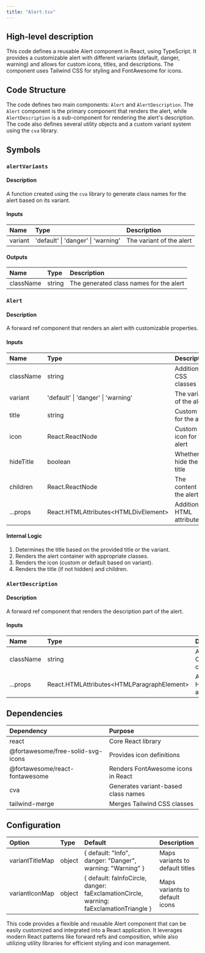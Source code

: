 ```yaml
---
title: "Alert.tsx"
---
```


## High-level description
This code defines a reusable Alert component in React, using TypeScript. It provides a customizable alert with different variants (default, danger, warning) and allows for custom icons, titles, and descriptions. The component uses Tailwind CSS for styling and FontAwesome for icons.

## Code Structure
The code defines two main components: `Alert` and `AlertDescription`. The `Alert` component is the primary component that renders the alert, while `AlertDescription` is a sub-component for rendering the alert's description. The code also defines several utility objects and a custom variant system using the `cva` library.

## Symbols

### `alertVariants`
#### Description
A function created using the `cva` library to generate class names for the alert based on its variant.

#### Inputs
| Name | Type | Description |
|:-----|:-----|:------------|
| variant | 'default' \| 'danger' \| 'warning' | The variant of the alert |

#### Outputs
| Name | Type | Description |
|:-----|:-----|:------------|
| className | string | The generated class names for the alert |

### `Alert`
#### Description
A forward ref component that renders an alert with customizable properties.

#### Inputs
| Name | Type | Description |
|:-----|:-----|:------------|
| className | string | Additional CSS classes |
| variant | 'default' \| 'danger' \| 'warning' | The variant of the alert |
| title | string | Custom title for the alert |
| icon | React.ReactNode | Custom icon for the alert |
| hideTitle | boolean | Whether to hide the title |
| children | React.ReactNode | The content of the alert |
| ...props | React.HTMLAttributes&lt;HTMLDivElement&gt; | Additional HTML attributes |

#### Internal Logic
1. Determines the title based on the provided title or the variant.
2. Renders the alert container with appropriate classes.
3. Renders the icon (custom or default based on variant).
4. Renders the title (if not hidden) and children.

### `AlertDescription`
#### Description
A forward ref component that renders the description part of the alert.

#### Inputs
| Name | Type | Description |
|:-----|:-----|:------------|
| className | string | Additional CSS classes |
| ...props | React.HTMLAttributes&lt;HTMLParagraphElement&gt; | Additional HTML attributes |

## Dependencies
| Dependency | Purpose |
|:-----------|:--------|
| react | Core React library |
| @fortawesome/free-solid-svg-icons | Provides icon definitions |
| @fortawesome/react-fontawesome | Renders FontAwesome icons in React |
| cva | Generates variant-based class names |
| tailwind-merge | Merges Tailwind CSS classes |

## Configuration
| Option | Type | Default | Description |
|:-------|:-----|:--------|:------------|
| variantTitleMap | object | { default: "Info", danger: "Danger", warning: "Warning" } | Maps variants to default titles |
| variantIconMap | object | { default: faInfoCircle, danger: faExclamationCircle, warning: faExclamationTriangle } | Maps variants to default icons |

This code provides a flexible and reusable Alert component that can be easily customized and integrated into a React application. It leverages modern React patterns like forward refs and composition, while also utilizing utility libraries for efficient styling and icon management.
